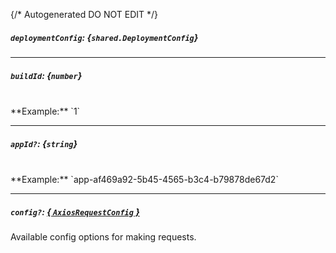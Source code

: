 {/* Autogenerated DO NOT EDIT  */}

##### `deploymentConfig`: *{`shared.DeploymentConfig`}*
<Collapsible openLabel={Labels.showProperties} closeLabel={Labels.hideProperties}>
    <DeploymentConfig/>
</Collapsible>

---
##### `buildId`: *{`number`}*
<br/>
**Example:** `1`

---
##### `appId?`: *{`string`}*
<br/>
**Example:** `app-af469a92-5b45-4565-b3c4-b79878de67d2`

---
##### `config?`: [*{ `AxiosRequestConfig` }*](https://axios-http.com/docs/req_config)
Available config options for making requests.


